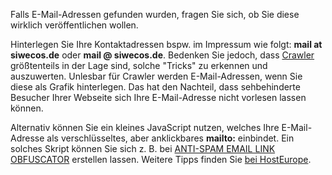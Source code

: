 Falls E-Mail-Adressen gefunden wurden, fragen Sie sich, ob Sie diese wirklich veröffentlichen wollen.

Hinterlegen Sie Ihre Kontaktadressen bspw. im Impressum wie folgt: '''mail at siwecos.de''' oder '''mail @ siwecos.de'''. Bedenken Sie jedoch, dass [[Crawler]] größtenteils in der Lage sind, solche "Tricks" zu erkennen und auszuwerten. Unlesbar für Crawler werden E-Mail-Adressen, wenn Sie diese als Grafik hinterlegen. Das hat den Nachteil, dass sehbehinderte Besucher Ihrer Webseite sich Ihre E-Mail-Adresse nicht vorlesen lassen können.
 
Alternativ können Sie ein kleines JavaScript nutzen, welches Ihre E-Mail-Adresse als verschlüsseltes, aber anklickbares '''mailto:''' einbindet. Ein solches Skript können Sie sich z. B. bei [http://www.jottings.com/obfuscator.htm ANTI-SPAM EMAIL LINK OBFUSCATOR] erstellen lassen. 
Weitere Tipps finden Sie [https://www.hosteurope.de/blog/15-moeglichkeiten-die-e-mail-adresse-geschuetzt-darzustellen/ bei HostEurope].
